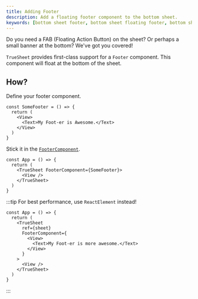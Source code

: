 ```yaml
---
title: Adding Footer
description: Add a floating footer component to the bottom sheet.
keywords: [bottom sheet footer, bottom sheet floating footer, bottom sheet sticky footer]
---
```


Do you need a FAB (Floating Action Button) on the sheet? Or perhaps a small banner at the bottom? We've got you covered!

`TrueSheet` provides first-class support for a `Footer` component. This component will float at the bottom of the sheet.

## How?

Define your footer component.

```tsx
const SomeFooter = () => {
  return (
    <View>
      <Text>My Foot-er is Awesome.</Text>
    </View>
  )
}
```

Stick it in the [`FooterComponent`](/reference/props#footercomponent).

```tsx {3}
const App = () => {
  return (
    <TrueSheet FooterComponent={SomeFooter}>
      <View />
    </TrueSheet>
  )
}
```

:::tip
For best performance, use `ReactElement` instead!

```tsx {5-9}
const App = () => {
  return (
    <TrueSheet
      ref={sheet}
      FooterComponent={
        <View>
          <Text>My Foot-er is more awesome.</Text>
        </View>
      }
    >
      <View />
    </TrueSheet>
  )
}
```
:::
